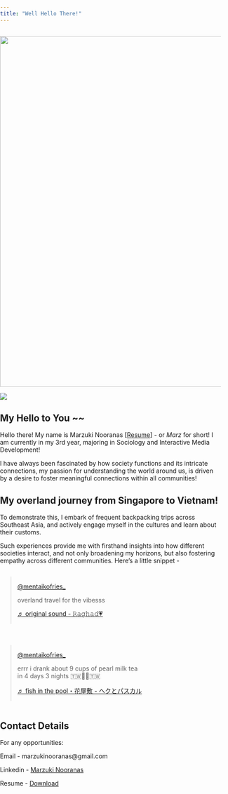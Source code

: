 ```yaml
---
title: "Well Hello There!"
---
```


```r

```

![](src/images/namelogo.png){fig-align="left" width="800"}

![](src/images/me2.jpg)

## My Hello to You \~\~

Hello there! My name is Marzuki Nooranas \[[Resume](https://raw.githubusercontent.com/mrzknrns/mrzknrns.github.io/c446afc4b2d7902cfc76a22458cbc7789d1a09d7/MARZUKI_SANIP_RESUME.pdf)\] - or *Marz* for short! I am currently in my 3rd year, majoring in Sociology and Interactive Media Development!

I have always been fascinated by how society functions and its intricate connections, my passion for understanding the world around us, is driven by a desire to foster meaningful connections within all communities!

## My overland journey from Singapore to Vietnam!

To demonstrate this, I embark of frequent backpacking trips across Southeast Asia, and actively engage myself in the cultures and learn about their customs.

Such experiences provide me with firsthand insights into how different societies interact, and not only broadening my horizons, but also fostering empathy across different communities. Here's a little snippet -

```{=html}
<style>
  body, html {
    margin: 0;
    padding: 0;
    overflow-x: hidden;
  }

  .tiktok-container {
    display: flex;
    flex-wrap: wrap;
    justify-content: space-between; /* Distribute space between items */
    gap: 20px; /* Add spacing between items */
    width: 100%;
    max-width: 1200px; /* Limit maximum width for larger screens */
    margin: 0 auto; /* Center the container */
  }

  .tiktok-embed {
    box-sizing: border-box;
    flex: 1 1 calc(50% - 10px); /* Two items per row with spacing */
    max-width: calc(50% - 10px); /* Two items per row with spacing */
    min-width: 300px; /* Minimum width for each embed */
  }

  @media screen and (max-width: 600px) {
    .tiktok-embed {
      flex: 1 1 100%; /* Full width on mobile */
      max-width: 100%; /* Full width on mobile */
    }
  }
</style>
```
::: tiktok-container
<blockquote class="tiktok-embed" cite="https://www.tiktok.com/@mentaikofries_/video/7181240142063996161" data-video-id="7181240142063996161">

<section>

<a target="_blank" title="@mentaikofries_" href="https://www.tiktok.com/@mentaikofries_?refer=embed">@mentaikofries_</a>

<p>overland travel for the vibesss</p>

<a target="_blank" title="♬ original sound - 𝚁𝚊𝚐𝚑𝚊𝚍💗" href="https://www.tiktok.com/music/original-sound-7178872451673459457?refer=embed">♬ original sound - 𝚁𝚊𝚐𝚑𝚊𝚍💗</a>

</section>

</blockquote>

<blockquote class="tiktok-embed" cite="https://www.tiktok.com/@mentaikofries_/video/7383243879715196168" data-video-id="7383243879715196168">

<section>

<a target="_blank" title="@mentaikofries_" href="https://www.tiktok.com/@mentaikofries_?refer=embed">@mentaikofries_</a>

<p>errr i drank about 9 cups of pearl milk tea in 4 days 3 nights 🇹🇼🥴🧋🇹🇼</p>

<a target="_blank" title="♬ fish in the pool・花屋敷 - ヘクとパスカル" href="https://www.tiktok.com/music/fish-in-the-pool-花屋敷-6910585281334740994?refer=embed">♬ fish in the pool・花屋敷 - ヘクとパスカル</a>

</section>

</blockquote>
:::

```{=html}
<script async src="https://www.tiktok.com/embed.js"></script>
```
## Contact Details

For any opportunities:

Email - marzukinooranas\@gmail.com

Linkedin - [Marzuki Nooranas](https://www.linkedin.com/in/marzuki-nooranas-b5947b17a/)

Resume - [Download](https://raw.githubusercontent.com/mrzknrns/mrzknrns.github.io/c446afc4b2d7902cfc76a22458cbc7789d1a09d7/MARZUKI_SANIP_RESUME.pdf)

```         
```
